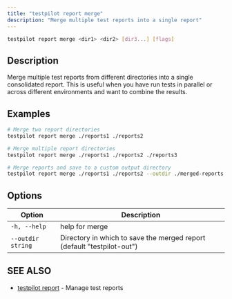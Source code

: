 ```yaml
---
title: "testpilot report merge"
description: "Merge multiple test reports into a single report"
---
```


```bash
testpilot report merge <dir1> <dir2> [dir3...] [flags]
```

## Description[​](#description "Direct link to Description")

Merge multiple test reports from different directories into a single consolidated report. This is
useful when you have run tests in parallel or across different environments and want to combine the
results.

## Examples[​](#examples "Direct link to Examples")

```bash
# Merge two report directories
testpilot report merge ./reports1 ./reports2

# Merge multiple report directories
testpilot report merge ./reports1 ./reports2 ./reports3

# Merge reports and save to a custom output directory
testpilot report merge ./reports1 ./reports2 --outdir ./merged-reports
```

## Options[​](#options "Direct link to Options")

| Option            | Description                                                            |
| ----------------- | ---------------------------------------------------------------------- |
| `-h, --help`      | help for merge                                                         |
| `--outdir string` | Directory in which to save the merged report (default "testpilot-out") |

## SEE ALSO[​](#see-also "Direct link to SEE ALSO")

- [testpilot report](/docs/testpilot/reference/cli/testpilot-report) - Manage test reports

